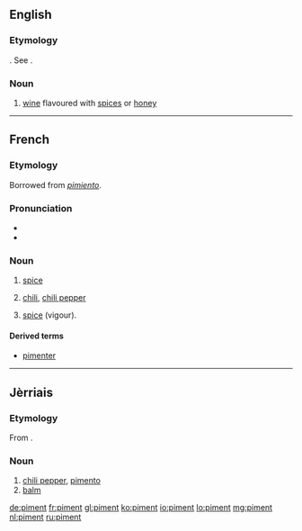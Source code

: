 ==English==

===Etymology===
{{etyl|fr|en}}. See {{term|pimento|lang=en}}.

===Noun===
{{en-noun}}

# {{context|obsolete|lang=en}} [[wine]] flavoured with [[spice]]s or [[honey]]

{{Webster 1913}}

----

==French==

===Etymology===
Borrowed from {{etyl|es|fr}} ''[[pimiento]]''.

===Pronunciation===
* {{IPA|/pi.mɑ̃/|lang=fr}}
* {{audio|Fr-piment.ogg|Audio}}

===Noun===
{{fr-noun|m}}

# {{context|cooking|lang=fr}} [[spice]]
# [[chili]], [[chili pepper]]
# {{context|figuratively|lang=fr}} [[spice]] (vigour).

====Derived terms====
* [[pimenter]]

----

==Jèrriais==

===Etymology===
From {{etyl|fr|roa-jer}} {{term|piment|lang=fr}}.

===Noun===
{{roa-jer-noun|m}}

# [[chili pepper]], [[pimento]]
# [[balm]]

[[de:piment]]
[[fr:piment]]
[[gl:piment]]
[[ko:piment]]
[[io:piment]]
[[lo:piment]]
[[mg:piment]]
[[nl:piment]]
[[ru:piment]]